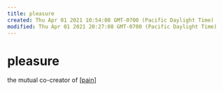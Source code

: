 ```yaml
---
title: pleasure
created: Thu Apr 01 2021 10:54:08 GMT-0700 (Pacific Daylight Time)
modified: Thu Apr 01 2021 20:27:08 GMT-0700 (Pacific Daylight Time)
---
```


# pleasure

the mutual co-creator of [[pain]]

[//begin]: # 'Autogenerated link references for markdown compatibility'
[pain]: pain 'Pain'
[//end]: # 'Autogenerated link references'
